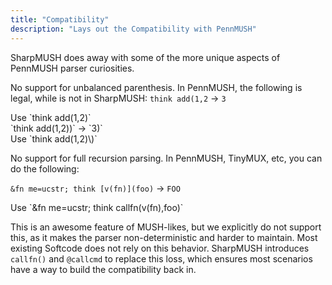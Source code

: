 ```yaml
---
title: "Compatibility"
description: "Lays out the Compatibility with PennMUSH"
---
```



SharpMUSH does away with some of the more unique aspects of PennMUSH parser curiosities.

<Card title="Unbalanced Parenthesis">

No support for unbalanced parenthesis.
In PennMUSH, the following is legal, while is not in SharpMUSH:
`think add(1,2` -> `3`
<Aside>Use `think add(1,2)`</Aside>
`think add(1,2))` -> `3)` 
<Aside>Use `think add(1,2)\)`</Aside>


</Card>

<Card title="Full Recursion">

No support for full recursion parsing.
In PennMUSH, TinyMUX, etc, you can do the following:

`&fn me=ucstr; think [v(fn)](foo)` -> `FOO`
<Aside>Use `&fn me=ucstr; think callfn(v(fn),foo)`</Aside>

This is an awesome feature of MUSH-likes, but we explicitly do not support this, as it makes the parser non-deterministic and harder to maintain. Most existing Softcode does not rely on this behavior.
SharpMUSH introduces `callfn()` and `@callcmd` to replace this loss, which ensures most scenarios have a way to build the compatibility back in.

</Card>

